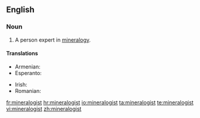 ==English==

===Noun===
{{en-noun}}

# A person expert in [[mineralogy]].

====Translations====
{{trans-top|expert in mineralogy}}
* Armenian: {{t-|hy|հանքաբան|tr=hank’aban}}
* Esperanto: {{t-|eo|mineralogo|xs=Esperanto}}
{{trans-mid}}
* Irish: {{t|ga|mianreolaí|m}}
* Romanian: {{t|ro|mineralog|m}}
{{trans-bottom}}

[[fr:mineralogist]]
[[hr:mineralogist]]
[[io:mineralogist]]
[[ta:mineralogist]]
[[te:mineralogist]]
[[vi:mineralogist]]
[[zh:mineralogist]]